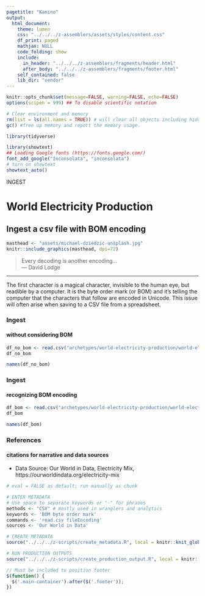 ```yaml
---
pagetitle: "Kamino"
output: 
  html_document:
    theme: lumen
    css: "../../../z-assemblers/assets/styles/content.css"
    df_print: paged
    mathjax: NULL
    code_folding: show
    include:
      in_header: "../../../z-assemblers/fragments/header.html"
      after_body: "../../../z-assemblers/fragments/footer.html"
    self_contained: false
    lib_dir: "vendor"
---
```


```r

knitr::opts_chunk$set(message=FALSE, warning=FALSE, echo=FALSE)
options(scipen = 999) ## To disable scientific notation

# Clear environment and memory
rm(list = ls(all.names = TRUE)) # will clear all objects including hidden objects.
gc() #free up memory and report the memory usage.

library(tidyverse)

library(showtext)
## Loading Google fonts (https://fonts.google.com/)
font_add_google("Inconsolata", "inconsolata")
# turn on showtext
showtext_auto()

```

<div class="activity">
INGEST  
</div>

# World Electricity Production
## Ingest a csv file with BOM encoding

```r

masthead <- "assets/michael-dziedzic-unsplash.jpg"
knitr::include_graphics(masthead, dpi=72)

```

> Every decoding is another encoding...\
--- David Lodge\

***

The first character is a magical character, invisible to the human eye, but readible by a computer. It is the byte order mark (or BOM) and it’s telling the computer that the characters that follow are encoded in Unicode. This issue will often arise when saving to a CSV file from a spreadsheet.

### Ingest
#### without considering BOM

```r

df_no_bom <- read.csv("archetypes/world-electricity-production/world-electricity-production-bom.csv", header = TRUE, stringsAsFactors = FALSE)
df_no_bom

names(df_no_bom)

```


### Ingest
#### recognizing BOM encoding


```r

df_bom <- read.csv("archetypes/world-electricity-production/world-electricity-production-bom.csv", header = TRUE, stringsAsFactors = FALSE, fileEncoding = 'UTF-8-BOM')
df_bom

names(df_bom)

```


### References
#### citations for narrative and data sources

* Data Source: Our World in Data, Electricity Mix, https://ourworldindata.org/electricity-mix


```r

# eval = FALSE as default; run manually as chunk

# ENTER METADATA
# Use space to separate keywords or "-" for phrases
methods <- "CSV" # mostly used in wranglers and analytics
keywords <- 'BOM byte order mark'
commands <- 'read.csv fileEncoding'
sources <- 'Our World in Data'

# CREATE METADATA
source("../../../z-scripts/create_metadata.R", local = knitr::knit_global())

# RUN PRODUCTION OUTPUTS
source("../../../z-scripts/create_production_output.R", local = knitr::knit_global())


```


```js

// Must be included to position footer
$(function() {
  $('.main-container').after($('.footer'));
})

```

